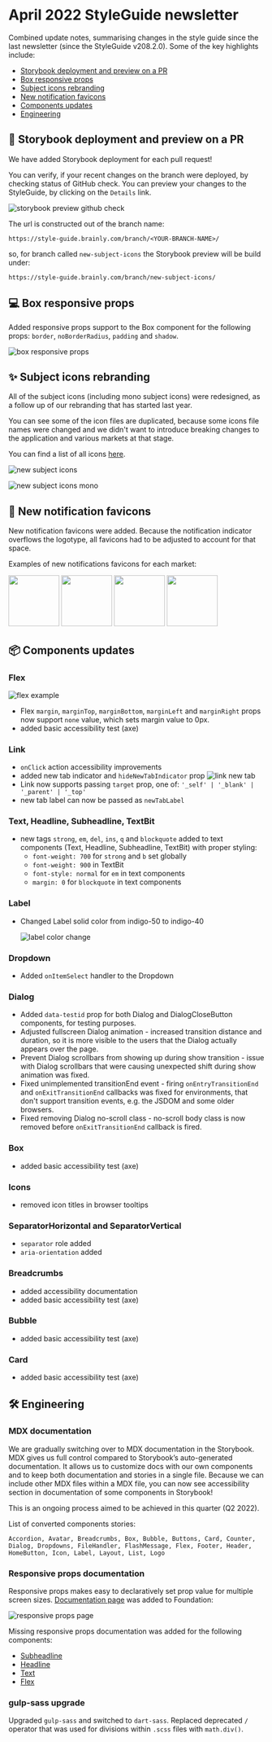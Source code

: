# April 2022 StyleGuide newsletter

Combined update notes, summarising changes in the style guide since the last newsletter (since the StyleGuide v208.2.0). Some of the key highlights include:

- [Storybook deployment and preview on a PR](#-storybook-deployment-and-preview-on-a-PR)
- [Box responsive props](#-box-responsive-props)
- [Subject icons rebranding](#-subject-icons-rebranding)
- [New notification favicons](#-new-notification-favicons)
- [Components updates](#-components-updates)
- [Engineering](#-engineering)

## 🚀 Storybook deployment and preview on a PR

We have added Storybook deployment for each pull request!

You can verify, if your recent changes on the branch were deployed, by checking status of GitHub check. You can preview your changes to the StyleGuide, by clicking on the `Details` link.

![storybook preview github check](./newsletter-assets/2022-april/storybook-preview-gh-check.png)

The url is constructed out of the branch name:

```
https://style-guide.brainly.com/branch/<YOUR-BRANCH-NAME>/
```

so, for branch called `new-subject-icons` the Storybook preview will be build under:

```
https://style-guide.brainly.com/branch/new-subject-icons/
```

## 💻 Box responsive props

Added responsive props support to the Box component for the following props: `border`, `noBorderRadius`, `padding` and `shadow`.

![box responsive props](./newsletter-assets/2022-april/box-responsive-props.png)

## ✨ Subject icons rebranding

All of the subject icons (including mono subject icons) were redesigned, as a follow up of our rebranding that has started last year.

You can see some of the icon files are duplicated, because some icons file names were changed and we didn't want to introduce breaking changes to the application and various markets at that stage.

You can find a list of all icons [here](https://style-guide.brainly.com/?path=/story/components-subjecticon--types).

![new subject icons](./newsletter-assets/2022-april/subject-icons.png)

![new subject icons mono](./newsletter-assets/2022-april/subject-icons-mono.png)

## 🔔 New notification favicons

New notification favicons were added. Because the notification indicator overflows the logotype, all favicons had to be adjusted to account for that space.

Examples of new notifications favicons for each market:

<p float="left">
  <img src="./newsletter-assets/2022-april/favicon-brainly.png" width="100px" />
  <img src="./newsletter-assets/2022-april/favicon-eodev.png" width="100px" />
  <img src="./newsletter-assets/2022-april/favicon-znanija.png" width="100px" />
  <img
    src="./newsletter-assets/2022-april/favicon-nosdevoirs.png"
    width="100px"
  />
</p>

## 📦 Components updates

### Flex

![flex example](./newsletter-assets/2022-april/flex-example.png)

- Flex `margin`, `marginTop`, `marginBottom`, `marginLeft` and `marginRight` props now support `none` value, which sets margin value to 0px.
- added basic accessibility test (axe)

### Link

- `onClick` action accessibility improvements
- added new tab indicator and `hideNewTabIndicator` prop
  ![link new tab](./newsletter-assets/2022-april/link-new-tab.png)
- Link now supports passing `target` prop, one of: `'_self' | '_blank' | '_parent' | '_top'`
- new tab label can now be passed as `newTabLabel`

### Text, Headline, Subheadline, TextBit

- new tags `strong`, `em`, `del`, `ins`, `q` and `blockquote` added to text components (Text, Headline, Subheadline, TextBit) with proper styling:
  - `font-weight: 700` for `strong` and `b` set globally
  - `font-weight: 900` in TextBit
  - `font-style: normal` for `em` in text components
  - `margin: 0` for `blockquote` in text components

### Label

- Changed Label solid color from indigo-50 to indigo-40

  ![label color change](./newsletter-assets/2022-april/label-color-change.png)

### Dropdown

- Added `onItemSelect` handler to the Dropdown

### Dialog

- Added `data-testid` prop for both Dialog and DialogCloseButton components, for testing purposes.
- Adjusted fullscreen Dialog animation - increased transition distance and duration, so it is more visible to the users that the Dialog actually appears over the page.
- Prevent Dialog scrollbars from showing up during show transition - issue with Dialog scrollbars that were causing unexpected shift during show animation was fixed.
- Fixed unimplemented transitionEnd event - firing `onEntryTransitionEnd` and `onExitTransitionEnd` callbacks was fixed for environments, that don't support transition events, e.g. the JSDOM and some older browsers.
- Fixed removing Dialog no-scroll class - no-scroll body class is now removed before `onExitTransitionEnd` callback is fired.

### Box

- added basic accessibility test (axe)

### Icons

- removed icon titles in browser tooltips

### SeparatorHorizontal and SeparatorVertical

- `separator` role added
- `aria-orientation` added

### Breadcrumbs

- added accessibility documentation
- added basic accessibility test (axe)

### Bubble

- added basic accessibility test (axe)

### Card

- added basic accessibility test (axe)

## 🛠 Engineering

### MDX documentation

We are gradually switching over to MDX documentation in the Storybook.
MDX gives us full control compared to Storybook’s auto-generated documentation. It allows us to customize docs with our own components and to keep both documentation and stories in a single file. Because we can include other MDX files within a MDX file, you can now see accessibility section in documentation of some components in Storybook!

This is an ongoing process aimed to be achieved in this quarter (Q2 2022).

List of converted components stories:

`Accordion, Avatar, Breadcrumbs, Box, Bubble, Buttons, Card, Counter, Dialog, Dropdowns, FileHandler, FlashMessage, Flex, Footer, Header, HomeButton, Icon, Label, Layout, List, Logo`

### Responsive props documentation

Responsive props makes easy to declaratively set prop value for multiple screen sizes. [Documentation page](https://style-guide.brainly.com/?path=/docs/foundation-%E2%9C%A8-responsive-props--page) was added to Foundation:

![responsive props page](./newsletter-assets/2022-april/responsive-props-page.png)

Missing responsive props documentation was added for the following components:

- [Subheadline](https://style-guide.brainly.com/?path=/docs/components-subheadline--default-story#responsive-props)
- [Headline](https://style-guide.brainly.com/?path=/docs/components-headline--default-story#responsive-props)
- [Text](https://style-guide.brainly.com/?path=/docs/components-text--default-story#responsive-props)
- [Flex](https://style-guide.brainly.com/?path=/docs/components-flex--default-story#responsive-props)

### gulp-sass upgrade

Upgraded `gulp-sass` and switched to `dart-sass`. Replaced deprecated `/` operator that was used for divisions within `.scss` files with `math.div()`.
